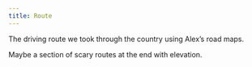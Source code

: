 ```yaml
---
title: Route
---
```


The driving route we took through the country using Alex's road maps.

Maybe a section of scary routes at the end with elevation.